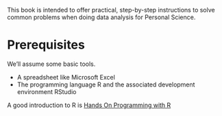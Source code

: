 


This book is intended to offer practical, step-by-step instructions to solve common problems when doing data analysis for Personal Science. 

# Prerequisites

We'll assume some basic tools.

-   A spreadsheet like Microsoft Excel
-   The programming language R and the associated development environment RStudio

A good introduction to R is [Hands On Programming with R](https://rstudio-education.github.io/hopr/)

